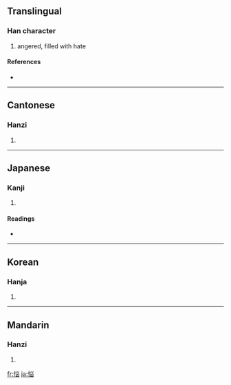 {{see|惱}}
==Translingual==

===Han character===
{{Han char|rn=61|rad=心|as=07|sn=10|four=|canj=心火山大 (PFUK)}}

# angered, filled with hate

====References====
* {{Han ref|kx=0388.341|dkj=10716|dj=0721.240|hdz=42306.161|uh=60A9|ud=24745}}

----

==Cantonese==

===Hanzi===
{{yue-hanzi|jyut=|y=nou5}}

# {{defn|Cantonese}}

----

==Japanese==

===Kanji===
{{ja-kanji|grade=c|rs=心07}}

# {{defn|Japanese}}

====Readings====
* {{ja-readings|on=[[のう]] (nō), [[どう]] (dō)|kun=[[なやむ]] (nayamu), [[なやみ]] (nayami), [[なやませる]] (nayamaseru)}}

----

==Korean==

===Hanja===
{{ko-hanja|hangeul=뇌|eumhun=|rv=noe|mr=noe|y=noy}}

# {{defn|Korean}}

----

==Mandarin==

===Hanzi===
{{cmn-hanzi|pin=[[nǎo]] ([[nao3]])|wg=nao<sup>3</sup>}}

# {{defn|Mandarin}}

[[fr:悩]]
[[ja:悩]]